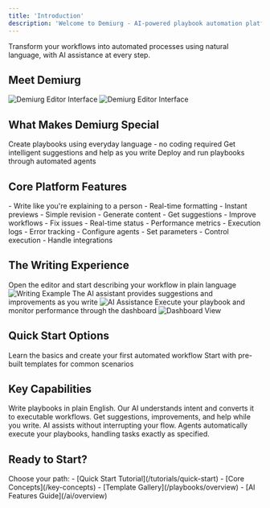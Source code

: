 ```yaml
---
title: 'Introduction'
description: 'Welcome to Demiurg - AI-powered playbook automation platform'
---
```


<Note>
 Transform your workflows into automated processes using natural language, with AI assistance at every step.
</Note>

## Meet Demiurg

<Frame>
 <img
   className="block dark:hidden"
   src="/images/editor-overview-light.png"
   alt="Demiurg Editor Interface"
 />
 <img
   className="hidden dark:block"
   src="/images/editor-overview-dark.png"
   alt="Demiurg Editor Interface"
 />
</Frame>

## What Makes Demiurg Special

<CardGroup cols={3}>
 <Card title="Natural Language" icon="pen-fancy">
   Create playbooks using everyday language - no coding required
 </Card>
 <Card title="AI Co-pilot" icon="robot">
   Get intelligent suggestions and help as you write
 </Card>
 <Card title="Instant Execution" icon="bolt">
   Deploy and run playbooks through automated agents
 </Card>
</CardGroup>

## Core Platform Features

<Tabs>
 <Tab title="Playbook Editor">
   <CardGroup cols={2}>
     <Card title="Natural Writing" icon="pen">
       - Write like you're explaining to a person
       - Real-time formatting
       - Instant previews
       - Simple revision
     </Card>
     <Card title="AI Assistant" icon="wand-magic-sparkles">
       - Generate content
       - Get suggestions
       - Improve workflows
       - Fix issues
     </Card>
   </CardGroup>
 </Tab>
 <Tab title="Agent Dashboard">
   <CardGroup cols={2}>
     <Card title="Monitoring" icon="gauge">
       - Real-time status
       - Performance metrics
       - Execution logs
       - Error tracking
     </Card>
     <Card title="Management" icon="sliders">
       - Configure agents
       - Set parameters
       - Control execution
       - Handle integrations
     </Card>
   </CardGroup>
 </Tab>
</Tabs>

## The Writing Experience

<Steps>
 <Step title="Start Writing">
   Open the editor and start describing your workflow in plain language
   
   <Frame>
     <img src="/images/writing-example.png" alt="Writing Example" />
   </Frame>
 </Step>
 
 <Step title="Get AI Help">
   The AI assistant provides suggestions and improvements as you write
   
   <Frame>
     <img src="/images/ai-assistance.png" alt="AI Assistance" />
   </Frame>
 </Step>
 
 <Step title="Deploy & Monitor">
   Execute your playbook and monitor performance through the dashboard
   
   <Frame>
     <img src="/images/dashboard-view.png" alt="Dashboard View" />
   </Frame>
 </Step>
</Steps>

## Quick Start Options

<CardGroup cols={2}>
 <Card title="Create First Playbook" icon="plus" href="/tutorials/quick-start">
   Learn the basics and create your first automated workflow
 </Card>
 <Card title="Explore Templates" icon="copy" href="/playbooks/overview">
   Start with pre-built templates for common scenarios
 </Card>
</CardGroup>

## Key Capabilities

<AccordionGroup>
 <Accordion title="Natural Language Processing" icon="language">
   Write playbooks in plain English. Our AI understands intent and converts it to executable workflows.
 </Accordion>
 
 <Accordion title="Real-time AI Assistance" icon="magic">
   Get suggestions, improvements, and help while you write. AI assists without interrupting your flow.
 </Accordion>
 
 <Accordion title="Automated Execution" icon="play">
   Agents automatically execute your playbooks, handling tasks exactly as specified.
 </Accordion>
</AccordionGroup>

## Ready to Start?

<Card title="Begin Your Journey" icon="rocket">
 Choose your path:
 - [Quick Start Tutorial](/tutorials/quick-start)
 - [Core Concepts](/key-concepts)
 - [Template Gallery](/playbooks/overview)
 - [AI Features Guide](/ai/overview)
</Card>